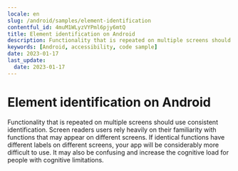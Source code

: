```yaml
---
locale: en
slug: /android/samples/element-identification
contentful_id: 4muM1WLyzVYPml6pjy6mtQ
title: Element identification on Android
description: Functionality that is repeated on multiple screens should use consistent identification.
keywords: [Android, accessibility, code sample]
date: 2023-01-17
last_update:
  date: 2023-01-17
---
```


# Element identification on Android

Functionality that is repeated on multiple screens should use consistent identification. Screen readers users rely heavily on their familiarity with functions that may appear on different screens. If identical functions have different labels on different screens, your app will be considerably more difficult to use. It may also be confusing and increase the cognitive load for people with cognitive limitations.

<CodeSample id="element-identification" framework="android" locale="en"/>
